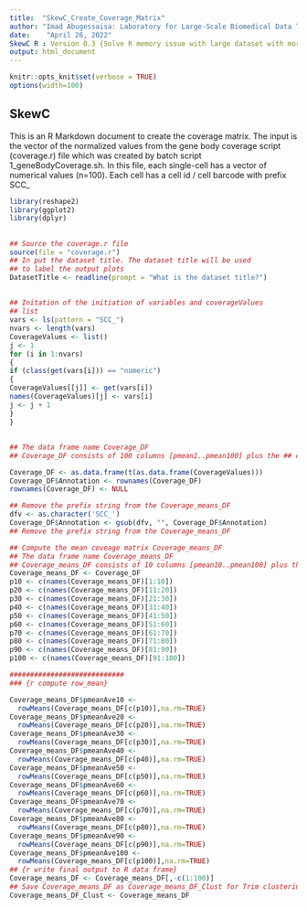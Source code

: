 ```yaml
---
title:  "SkewC_Create_Coverage_Matrix"
author: "Imad Abugessaisa: Laboratory for Large-Scale Biomedical Data Technology-RIKEN-IMS"
date:    "April 26, 2022"
SkewC R : Version 0.3 {Solve R memory issue with large dataset with more that 10,000 cells}
output: html_document
---
```

```r
knitr::opts_knit$set(verbose = TRUE)
options(width=100)
```
## SkewC
This is an R Markdown document to create the coverage matrix. The input is the vector of the normalized values from the gene body coverage script (coverage.r) file which was created by batch script 1_geneBodyCoverage.sh. In this file, each single-cell has a vector of numerical values (n=100). Each cell has a cell id / cell barcode with prefix SCC_

```r
library(reshape2)
library(ggplot2)
library(dplyr)
```
## 

```r
## Source the coverage.r file
source(file = "coverage.r")
## In put the dataset title. The dataset title will be used
## to label the output plots
DatasetTitle <- readline(prompt = "What is the dataset title?")
```
##
```r
## Initation of the initiation of variables and coverageValues
## list
vars <- ls(pattern = "SCC_")
nvars <- length(vars)
CoverageValues <- list()
j <- 1
for (i in 1:nvars)
{
if (class(get(vars[i])) == "numeric")
{
CoverageValues[[j]] <- get(vars[i])
names(CoverageValues)[j] <- vars[i]
j <- j + 1
}
}
```
##
```r
## The data frame name Coverage_DF
## Coverage_DF consists of 100 columns [pmean1..pmean100] plus the ## cell ID column "Annotation"

Coverage_DF <- as.data.frame(t(as.data.frame(CoverageValues)))
Coverage_DF$Annotation <- rownames(Coverage_DF)
rownames(Coverage_DF) <- NULL

## Remove the prefix string from the Coverage_means_DF
dfv <- as.character('SCC_')
Coverage_DF$Annotation <- gsub(dfv, "", Coverage_DF$Annotation)
## Remove the prefix string from the Coverage_means_DF

```
```r
## Compute the mean coveage matrix Coverage_means_DF
## The data frame name Coverage_means_DF
## Coverage_means_DF consists of 10 columns [pmean10..pmean100] plus the ## cell ID column "Annotation"
Coverage_means_DF <- Coverage_DF
p10 <- c(names(Coverage_means_DF)[1:10])
p20 <- c(names(Coverage_means_DF)[11:20])
p30 <- c(names(Coverage_means_DF)[21:30])
p40 <- c(names(Coverage_means_DF)[31:40])
p50 <- c(names(Coverage_means_DF)[41:50])
p60 <- c(names(Coverage_means_DF)[51:60])
p70 <- c(names(Coverage_means_DF)[61:70])
p80 <- c(names(Coverage_means_DF)[71:80])
p90 <- c(names(Coverage_means_DF)[81:90])
p100 <- c(names(Coverage_means_DF)[91:100])

############################
### {r compute row_mean}

Coverage_means_DF$pmeanAve10 <-
  rowMeans(Coverage_means_DF[c(p10)],na.rm=TRUE)
Coverage_means_DF$pmeanAve20 <-
  rowMeans(Coverage_means_DF[c(p20)],na.rm=TRUE)
Coverage_means_DF$pmeanAve30 <-
  rowMeans(Coverage_means_DF[c(p30)],na.rm=TRUE)
Coverage_means_DF$pmeanAve40 <-
  rowMeans(Coverage_means_DF[c(p40)],na.rm=TRUE)
Coverage_means_DF$pmeanAve50 <-
  rowMeans(Coverage_means_DF[c(p50)],na.rm=TRUE)
Coverage_means_DF$pmeanAve60 <-
  rowMeans(Coverage_means_DF[c(p60)],na.rm=TRUE)
Coverage_means_DF$pmeanAve70 <-
  rowMeans(Coverage_means_DF[c(p70)],na.rm=TRUE)
Coverage_means_DF$pmeanAve80 <-
  rowMeans(Coverage_means_DF[c(p80)],na.rm=TRUE)
Coverage_means_DF$pmeanAve90 <-
  rowMeans(Coverage_means_DF[c(p90)],na.rm=TRUE)
Coverage_means_DF$pmeanAve100 <-
  rowMeans(Coverage_means_DF[c(p100)],na.rm=TRUE)
## {r write final output to R data frame}
Coverage_means_DF <- Coverage_means_DF[,-c(1:100)]
## Save Coverage_means_DF as Coverage_means_DF_Clust for Trim clustering
Coverage_means_DF_Clust <- Coverage_means_DF
```
